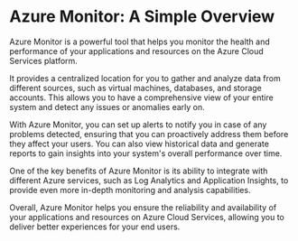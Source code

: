 

# Azure Monitor: A Simple Overview

Azure Monitor is a powerful tool that helps you monitor the health and performance of your applications and resources on the Azure Cloud Services platform. 

It provides a centralized location for you to gather and analyze data from different sources, such as virtual machines, databases, and storage accounts. This allows you to have a comprehensive view of your entire system and detect any issues or anomalies early on. 

With Azure Monitor, you can set up alerts to notify you in case of any problems detected, ensuring that you can proactively address them before they affect your users. You can also view historical data and generate reports to gain insights into your system's overall performance over time.

One of the key benefits of Azure Monitor is its ability to integrate with different Azure services, such as Log Analytics and Application Insights, to provide even more in-depth monitoring and analysis capabilities.

Overall, Azure Monitor helps you ensure the reliability and availability of your applications and resources on Azure Cloud Services, allowing you to deliver better experiences for your end users. 